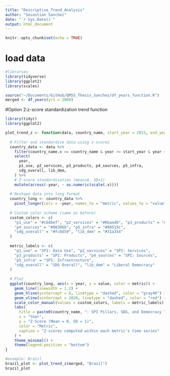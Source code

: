 ```yaml
---
title: "Descriptive_Trend_Analysis"
author: "Sevastian Sanchez"
date: "`r Sys.Date()`"
output: html_document
---
```


```r
knitr::opts_chunk$set(echo = TRUE)
```

# load data 
```r
#libraries 
library(tidyverse)
library(ggplot2)
library(scales)

source("~/Documents/GitHub/QMSS_Thesis_Sanchez/df_years_function.R")
merged <- df_years(yr1 = 2000) 
```


#Option 2:z-score standardization trend function 
```r
library(tidyr)
library(ggplot2)

plot_trend_z <- function(data, country_name, start_year = 2015, end_year = 2025) {
  
  # Filter and standardize data using z-scores
  country_data <- data %>%
    filter(country_name.x == country_name & year >= start_year & year <= end_year) %>%
    select(
      year,
      p1_use, p2_services, p3_products, p4_sources, p5_infra,  
      sdg_overall, lib_dem, 
    ) %>%
    # Z-score standardization (mean=0, SD=1)
    mutate(across(-year, ~ as.numeric(scale(.x))))  
  
  # Reshape data into long format
  country_long <- country_data %>%
    pivot_longer(cols = -year, names_to = "metric", values_to = "value")
  
  # Custom color scheme (same as before)
  custom_colors <- c(
    "p1_use" = "#c6dbef", "p2_services" = "#6baed6", "p3_products" = "#2171b5",
    "p4_sources" = "#08306b", "p5_infra" = "#08519c", 
    "sdg_overall" = "#fc8d59", "lib_dem" = "#31a354"
  )
  
  metric_labels <- c(
    "p1_use" = "SPI: Data Use", "p2_services" = "SPI: Services",
    "p3_products" = "SPI: Products", "p4_sources" = "SPI: Sources",
    "p5_infra" = "SPI: Infrastructure", 
    "sdg_overall" = "SDG Overall", "lib_dem" = "Liberal Democracy"
  )
  
  # Plot
  ggplot(country_long, aes(x = year, y = value, color = metric)) +
    geom_line(linewidth = 1.2) +
    geom_hline(yintercept = 0, linetype = "dashed", color = "gray40") +  # Reference line
    geom_vline(xintercept = 2020, linetype = "dashed", color = "red") +
    scale_color_manual(values = custom_colors, labels = metric_labels) +
    labs(
      title = paste0(country_name, ": SPI Pillars, SDG, and Democracy Trends (Z-Scores)"),
      x = "Year",
      y = "Z-Score (Mean = 0, SD = 1)",
      color = "Metric",
      caption = "Z-scores computed within each metric's time series"
    ) +
    theme_minimal() +
    theme(legend.position = "bottom")
}

#example: Brazil
brazil_plot <- plot_trend_z(merged, "Brazil")
brazil_plot

```

